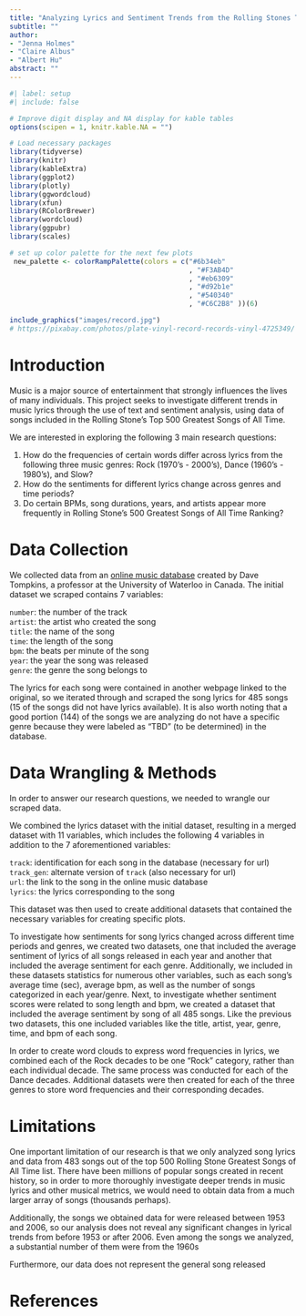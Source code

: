 ```yaml
---
title: "Analyzing Lyrics and Sentiment Trends from the Rolling Stones Top 500 Greatest Songs of All Time"
subtitle: ""
author: 
- "Jenna Holmes"
- "Claire Albus"
- "Albert Hu"
abstract: ""
---
```


```r
#| label: setup
#| include: false

# Improve digit display and NA display for kable tables
options(scipen = 1, knitr.kable.NA = "")

# Load necessary packages
library(tidyverse)
library(knitr)
library(kableExtra)
library(ggplot2)
library(plotly)
library(ggwordcloud)
library(xfun)
library(RColorBrewer)
library(wordcloud)
library(ggpubr)
library(scales)

# set up color palette for the next few plots
 new_palette <- colorRampPalette(colors = c("#6b34eb"
                                            , "#F3AB4D"
                                            , "#eb6309"
                                            , "#d92b1e"
                                            , "#540340"
                                            , "#C6C2B8" ))(6)

```

```r
include_graphics("images/record.jpg")
# https://pixabay.com/photos/plate-vinyl-record-records-vinyl-4725349/
```


# Introduction

Music is a major source of entertainment that strongly influences the lives of many individuals. This project seeks to investigate different trends in music lyrics through the use of text and sentiment analysis, using data of songs included in the Rolling Stone's Top 500 Greatest Songs of All Time.

We are interested in exploring the following 3 main research questions:

1. How do the frequencies of certain words differ across lyrics from the following three music genres: Rock (1970's - 2000's), Dance (1960's - 1980's), and Slow?
2. How do the sentiments for different lyrics change across genres and time periods?
3. Do certain BPMs, song durations, years, and artists appear more frequently in Rolling Stone’s 500 Greatest Songs of All Time Ranking?

# Data Collection

We collected data from an [online music database](https://cs.uwaterloo.ca/~dtompkin/music/list/Best9.html) created by Dave Tompkins, a professor at the University of Waterloo in Canada. The initial dataset we scraped contains 7 variables:

`number`: the number of the track
<br>`artist`: the artist who created the song 
<br>`title`: the name of the song
<br>`time`: the length of the song
<br>`bpm`: the beats per minute of the song
<br>`year`: the year the song was released
<br>`genre`: the genre the song belongs to

The lyrics for each song were contained in another webpage linked to the original, so we iterated through and scraped the song lyrics for 485 songs (15 of the songs did not have lyrics available). It is also worth noting that a good portion (144) of the songs we are analyzing do not have a specific genre because they were labeled as "TBD" (to be determined) in the database.

# Data Wrangling & Methods

In order to answer our research questions, we needed to wrangle our scraped data. 

We combined the lyrics dataset with the initial dataset, resulting in a merged dataset with 11 variables, which includes the following 4 variables in addition to the 7 aforementioned variables:

`track`: identification for each song in the database (necessary for url)
<br>`track_gen`: alternate version of `track` (also necessary for url)
<br>`url`: the link to the song in the online music database
<br>`lyrics`: the lyrics corresponding to the song

This dataset was then used to create additional datasets that contained the necessary variables for creating specific plots. 

To investigate how sentiments for song lyrics changed across different time periods and genres, we created two datasets, one that included the average sentiment of lyrics of all songs released in each year and another that included the average sentiment for each genre. Additionally, we included in these datasets statistics for numerous other variables, such as each song's average time (sec), average bpm, as well as the number of songs categorized in each year/genre. Next, to investigate whether sentiment scores were related to song length and bpm, we created a dataset that included the average sentiment by song of all 485 songs. Like the previous two datasets, this one included variables like the title, artist, year, genre, time, and bpm of each song.

In order to create word clouds to express word frequencies in lyrics, we combined each of the Rock decades to be one "Rock" category, rather than each individual decade. The same process was conducted for each of the Dance decades. Additional datasets were then created for each of the three genres to store word frequencies and their corresponding decades. 

# Limitations

One important limitation of our research is that we only analyzed song lyrics and data from 483 songs out of the top 500 Rolling Stone Greatest Songs of All Time list. There have been millions of popular songs created in recent history, so in order to more thoroughly investigate deeper trends in music lyrics and other musical metrics, we would need to obtain data from a much larger array of songs (thousands perhaps). 

Additionally, the songs we obtained data for were released between 1953 and 2006, so our analysis does not reveal any significant changes in lyrical trends from before 1953 or after 2006. Even among the songs we analyzed, a substantial number of them were from the 1960s

Furthermore, our data does not represent the general song released 

# References





